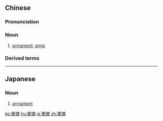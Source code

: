 {{also|军备}}
==Chinese==
{{zh-forms|s=军备}}

===Pronunciation===
{{zh-pron
|m=jūnbèi
|c=gwan1 bei6
|mn=kun-pī
|cat=n
}}

===Noun===
{{zh-noun}}

# [[armament]]; [[arms]]

===Derived terms===
{{zh-der|軍備競賽}}

{{zh-cat|Military|Intermediate}}

----

==Japanese==
{{ja-kanjitab|ぐん|び|yomi=on}}

===Noun===
{{ja-noun|ぐんび}}

# [[armament]] {{gloss|arms collectively or equipment for resistance}}

[[ko:軍備]]
[[hu:軍備]]
[[ja:軍備]]
[[zh:軍備]]